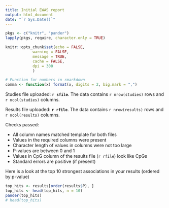 ```yaml
---
title: Initial EWAS report
output: html_document
date: "`r Sys.Date()`"
---
```


```r
pkgs <- c("knitr", "pander")
lapply(pkgs, require, character.only = TRUE)

knitr::opts_chunk$set(echo = FALSE, 
            warning = FALSE, 
            message = TRUE, 
            cache = FALSE, 
            dpi = 300 
            )

# Function for numbers in rmarkdown
comma <- function(x) format(x, digits = 2, big.mark = ",")
```

Studies file uploaded: __`r sfile`__. The data contains `r nrow(studies)` rows and `r ncol(studies)` columns.

Results file uploaded: __`r rfile`__. The data contains `r nrow(results)` rows and `r ncol(results)` columns.

Checks passed:

* All column names matched template for both files
* Values in the required columns were present
* Character length of values in columns were not too large
* P-values are between 0 and 1
* Values in CpG column of the results file (`r rfile`) look like CpGs
* Standard errors are positive (if present)

Here is a look at the top 10 strongest associations in your results (ordered by p-value)

```r
top_hits <- results[order(results$P), ]
top_hits <- head(top_hits, n = 10)
pander(top_hits)
# head(top_hits)
```